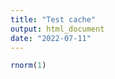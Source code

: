 ```yaml
---
title: "Test cache"
output: html_document
date: "2022-07-11"
---
```


```r
rnorm(1)
```
